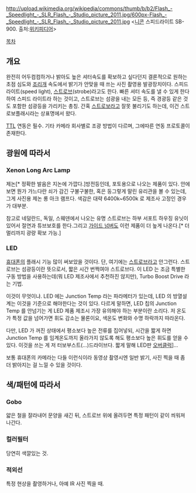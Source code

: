 http://upload.wikimedia.org/wikipedia/commons/thumb/b/b2/Flash_-_Speedlight_-_SLR_Flash_-_Studio_picture_2011.jpg/600px-Flash_-_Speedlight_-_SLR_Flash_-_Studio_picture_2011.jpg
<[[니콘]] 스피드라이트 SB-900. 출처:[http://en.wikipedia.org/wiki/File:Flash_-_Speedlight_-_SLR_Flash_-_Studio_picture_2011.jpg 위키피디어]>

[[목차]]
== 개요 ==
완전히 어두컴컴하거나 밝아도 높은 셔터속도를 확보하고 싶다던지 결론적으로 원하는 초점 심도와 [[조리개]] 속도에서 밝기가 안맞을 때 쓰는 사진 촬영용 발광장치이다. 스피드 라이트(speed light), [[스트로브]](strobe)라고도 한다. 빠른 셔터 속도를 낼 수 있게 한다 하여 스피드 라이트라 하는 것이고, 스트로브는 섬광을 내는 모든 등, 즉 경광등 같은 것도 포함한 섬광등을 가리키는 총칭. 간혹 [[스트로보]]라고 잘못 불리기도 하는데, 이건 스트로보플래시라는 상표명에서 왔다.

[[TTL]] 연동은 필수. 기타 카메라 회사별로 조광 방법이 다르며, 그에따른 연동 프로토콜이 존재한다.

== 광원에 따라서 ==
=== Xenon Long Arc Lamp ===
제논[* 정확한 발음은 지논에 가깝다.]방전등인데, 포토용으로 나오는 제품이 있다. 안에 보면 뭔가 가느다란 쇠가 감긴 구불구불한, 혹은 둥그렇게 말린 유리관을 볼 수 있는데, 그게 사진용 제논 롱 아크 램프다. 색감은 대략 6400k~6500k 로 제조사 고정인 경우가 대부분.

참고로 네덜란드, 독일, 스웨덴에서 나오는 유명 스트로브는 하부 서포트 하우징 유닛이 있어서 절연과 튜브보호를 한다.그리고 [[가이드 넘버]]도 이런 제품이 더 높게 나온다.[* 더 멀리까지 광량 확보 가능.]

=== LED ===
[[휴대폰]]의 플래시 기능 많이 써보았을 것이다. 단, 여기에는 [[스트로브]]라고 안그런다. 스트로브는 섬광등이란 뜻으로서, 짧은 시간 번쩍여야 스트로브다.
이 LED 는 조금 특별한 구동 방법을 사용하는데(뭐 LED 제조사에서 추천하진 않지만), Turbo Boost Drive 라는 기법.

이것이 무엇이냐. LED 에는 Junction Temp 라는 파라메터가 있는데, LED 의 방열설계는 이것을 기준으로 해야한다는 것이 있다. 다르게 말하면, LED 칩의 Junction Temp 를 안넘기는 게 LED 제품 제조시 가장 유의해야 하는 부분이란 소리다. 저 온도가 특정 값을 넘어가면 휘도 감소는 물론이요, 색온도 변화와 수명 하락까지 따라온다. 

다만, LED 가 꺼진 상태에서 평소보다 높은 전류를 집어넣되, 시간을 짧게 하면 Junction Temp 를 임계온도까지 올라가지 않도록 해도 평소보다 높은 휘도를 얻을 수 있다. 이것을 쓰는 게 저 터보부스트(...)드라이브다. 짧게 말해 LED판 [[오버클럭]]]...

보통 휴대폰의 카메라는 다들 이런식이라 동영상 촬영시엔 일반 밝기, 사진 찍을 때 좀 더 밝아지는 걸 느낄 수 있을 것이다. 

== 색/패턴에 따라서 ==
=== Gobo ===
얇은 철을 잘라내어 문양을 새긴 뒤, 스트로브 위에 올려두면 특정 패턴이 같이 씌워져 나간다.

=== 컬러필터 ===
당연히 색깔있는 것.

=== 적외선  ===
특정 현상을 촬영하거나, 아예 IR 사진 찍을 때.
